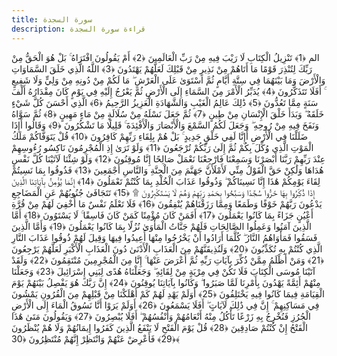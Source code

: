 ```yaml
---
title: سورة السجدة
description: قراءة سورة السجدة
---
```


الم ﴿1﴾ تَنْزِيلُ الْكِتَابِ لَا رَيْبَ فِيهِ مِنْ رَبِّ الْعَالَمِينَ ﴿2﴾ أَمْ يَقُولُونَ افْتَرَاهُ ۚ بَلْ هُوَ الْحَقُّ مِنْ رَبِّكَ لِتُنْذِرَ قَوْمًا مَا أَتَاهُمْ مِنْ نَذِيرٍ مِنْ قَبْلِكَ لَعَلَّهُمْ يَهْتَدُونَ ﴿3﴾ اللَّهُ الَّذِي خَلَقَ السَّمَاوَاتِ وَالْأَرْضَ وَمَا بَيْنَهُمَا فِي سِتَّةِ أَيَّامٍ ثُمَّ اسْتَوَىٰ عَلَى الْعَرْشِ ۖ مَا لَكُمْ مِنْ دُونِهِ مِنْ وَلِيٍّ وَلَا شَفِيعٍ ۚ أَفَلَا تَتَذَكَّرُونَ ﴿4﴾ يُدَبِّرُ الْأَمْرَ مِنَ السَّمَاءِ إِلَى الْأَرْضِ ثُمَّ يَعْرُجُ إِلَيْهِ فِي يَوْمٍ كَانَ مِقْدَارُهُ أَلْفَ سَنَةٍ مِمَّا تَعُدُّونَ ﴿5﴾ ذَٰلِكَ عَالِمُ الْغَيْبِ وَالشَّهَادَةِ الْعَزِيزُ الرَّحِيمُ ﴿6﴾ الَّذِي أَحْسَنَ كُلَّ شَيْءٍ خَلَقَهُ ۖ وَبَدَأَ خَلْقَ الْإِنْسَانِ مِنْ طِينٍ ﴿7﴾ ثُمَّ جَعَلَ نَسْلَهُ مِنْ سُلَالَةٍ مِنْ مَاءٍ مَهِينٍ ﴿8﴾ ثُمَّ سَوَّاهُ وَنَفَخَ فِيهِ مِنْ رُوحِهِ ۖ وَجَعَلَ لَكُمُ السَّمْعَ وَالْأَبْصَارَ وَالْأَفْئِدَةَ ۚ قَلِيلًا مَا تَشْكُرُونَ ﴿9﴾ وَقَالُوا أَإِذَا ضَلَلْنَا فِي الْأَرْضِ أَإِنَّا لَفِي خَلْقٍ جَدِيدٍ ۚ بَلْ هُمْ بِلِقَاءِ رَبِّهِمْ كَافِرُونَ ﴿10﴾ قُلْ يَتَوَفَّاكُمْ مَلَكُ الْمَوْتِ الَّذِي وُكِّلَ بِكُمْ ثُمَّ إِلَىٰ رَبِّكُمْ تُرْجَعُونَ ﴿11﴾ وَلَوْ تَرَىٰ إِذِ الْمُجْرِمُونَ نَاكِسُو رُءُوسِهِمْ عِنْدَ رَبِّهِمْ رَبَّنَا أَبْصَرْنَا وَسَمِعْنَا فَارْجِعْنَا نَعْمَلْ صَالِحًا إِنَّا مُوقِنُونَ ﴿12﴾ وَلَوْ شِئْنَا لَآتَيْنَا كُلَّ نَفْسٍ هُدَاهَا وَلَٰكِنْ حَقَّ الْقَوْلُ مِنِّي لَأَمْلَأَنَّ جَهَنَّمَ مِنَ الْجِنَّةِ وَالنَّاسِ أَجْمَعِينَ ﴿13﴾ فَذُوقُوا بِمَا نَسِيتُمْ لِقَاءَ يَوْمِكُمْ هَٰذَا إِنَّا نَسِينَاكُمْ ۖ وَذُوقُوا عَذَابَ الْخُلْدِ بِمَا كُنْتُمْ تَعْمَلُونَ ﴿14﴾ إِنَّمَا يُؤْمِنُ بِآيَاتِنَا الَّذِينَ إِذَا ذُكِّرُوا بِهَا خَرُّوا سُجَّدًا وَسَبَّحُوا بِحَمْدِ رَبِّهِمْ وَهُمْ لَا يَسْتَكْبِرُونَ ۩ ﴿15﴾ تَتَجَافَىٰ جُنُوبُهُمْ عَنِ الْمَضَاجِعِ يَدْعُونَ رَبَّهُمْ خَوْفًا وَطَمَعًا وَمِمَّا رَزَقْنَاهُمْ يُنْفِقُونَ ﴿16﴾ فَلَا تَعْلَمُ نَفْسٌ مَا أُخْفِيَ لَهُمْ مِنْ قُرَّةِ أَعْيُنٍ جَزَاءً بِمَا كَانُوا يَعْمَلُونَ ﴿17﴾ أَفَمَنْ كَانَ مُؤْمِنًا كَمَنْ كَانَ فَاسِقًا ۚ لَا يَسْتَوُونَ ﴿18﴾ أَمَّا الَّذِينَ آمَنُوا وَعَمِلُوا الصَّالِحَاتِ فَلَهُمْ جَنَّاتُ الْمَأْوَىٰ نُزُلًا بِمَا كَانُوا يَعْمَلُونَ ﴿19﴾ وَأَمَّا الَّذِينَ فَسَقُوا فَمَأْوَاهُمُ النَّارُ ۖ كُلَّمَا أَرَادُوا أَنْ يَخْرُجُوا مِنْهَا أُعِيدُوا فِيهَا وَقِيلَ لَهُمْ ذُوقُوا عَذَابَ النَّارِ الَّذِي كُنْتُمْ بِهِ تُكَذِّبُونَ ﴿20﴾ وَلَنُذِيقَنَّهُمْ مِنَ الْعَذَابِ الْأَدْنَىٰ دُونَ الْعَذَابِ الْأَكْبَرِ لَعَلَّهُمْ يَرْجِعُونَ ﴿21﴾ وَمَنْ أَظْلَمُ مِمَّنْ ذُكِّرَ بِآيَاتِ رَبِّهِ ثُمَّ أَعْرَضَ عَنْهَا ۚ إِنَّا مِنَ الْمُجْرِمِينَ مُنْتَقِمُونَ ﴿22﴾ وَلَقَدْ آتَيْنَا مُوسَى الْكِتَابَ فَلَا تَكُنْ فِي مِرْيَةٍ مِنْ لِقَائِهِ ۖ وَجَعَلْنَاهُ هُدًى لِبَنِي إِسْرَائِيلَ ﴿23﴾ وَجَعَلْنَا مِنْهُمْ أَئِمَّةً يَهْدُونَ بِأَمْرِنَا لَمَّا صَبَرُوا ۖ وَكَانُوا بِآيَاتِنَا يُوقِنُونَ ﴿24﴾ إِنَّ رَبَّكَ هُوَ يَفْصِلُ بَيْنَهُمْ يَوْمَ الْقِيَامَةِ فِيمَا كَانُوا فِيهِ يَخْتَلِفُونَ ﴿25﴾ أَوَلَمْ يَهْدِ لَهُمْ كَمْ أَهْلَكْنَا مِنْ قَبْلِهِمْ مِنَ الْقُرُونِ يَمْشُونَ فِي مَسَاكِنِهِمْ ۚ إِنَّ فِي ذَٰلِكَ لَآيَاتٍ ۖ أَفَلَا يَسْمَعُونَ ﴿26﴾ أَوَلَمْ يَرَوْا أَنَّا نَسُوقُ الْمَاءَ إِلَى الْأَرْضِ الْجُرُزِ فَنُخْرِجُ بِهِ زَرْعًا تَأْكُلُ مِنْهُ أَنْعَامُهُمْ وَأَنْفُسُهُمْ ۖ أَفَلَا يُبْصِرُونَ ﴿27﴾ وَيَقُولُونَ مَتَىٰ هَٰذَا الْفَتْحُ إِنْ كُنْتُمْ صَادِقِينَ ﴿28﴾ قُلْ يَوْمَ الْفَتْحِ لَا يَنْفَعُ الَّذِينَ كَفَرُوا إِيمَانُهُمْ وَلَا هُمْ يُنْظَرُونَ ﴿29﴾ فَأَعْرِضْ عَنْهُمْ وَانْتَظِرْ إِنَّهُمْ مُنْتَظِرُونَ ﴿30﴾
